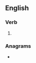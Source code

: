 ==English==

===Verb===
{{head|en|verb form}}

# {{en-past of|deluge}}

===Anagrams===
* {{anagrams|en|duledge}}